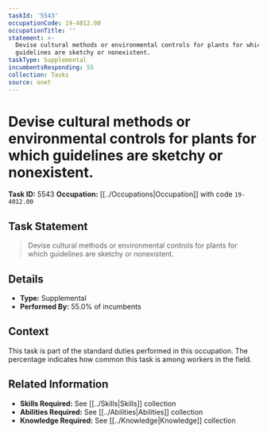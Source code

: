 ```yaml
---
taskId: '5543'
occupationCode: 19-4012.00
occupationTitle: ''
statement: >-
  Devise cultural methods or environmental controls for plants for which
  guidelines are sketchy or nonexistent.
taskType: Supplemental
incumbentsResponding: 55
collection: Tasks
source: onet
---
```

# Devise cultural methods or environmental controls for plants for which guidelines are sketchy or nonexistent.

**Task ID:** 5543
**Occupation:** [[../Occupations|Occupation]] with code `19-4012.00`

## Task Statement

> Devise cultural methods or environmental controls for plants for which guidelines are sketchy or nonexistent.

## Details

- **Type:** Supplemental
- **Performed By:** 55.0% of incumbents

## Context

This task is part of the standard duties performed in this occupation. The percentage indicates how common this task is among workers in the field.

## Related Information

- **Skills Required:** See [[../Skills|Skills]] collection
- **Abilities Required:** See [[../Abilities|Abilities]] collection
- **Knowledge Required:** See [[../Knowledge|Knowledge]] collection
